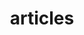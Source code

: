 ---
title: "articles"
description: "List of articles by author in the Astro News."
keywords: ""
blocks:
  - name: "HEADER"
    title: "articles"
    description: "List of authors of the Astro News."
  - name: "ATTENTION"
    description: "These names and images are not real. The images are from Unsplash, used in this project to show how to add authors to articles."
---